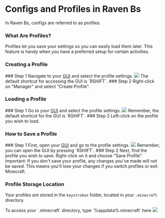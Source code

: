 
# Configs and Profiles in Raven Bs

In Raven Bs, configs are referred to as profiles.

### What Are Profiles?
Profiles let you save your settings so you can easily load them later. This feature is handy when you have a preferred setup for certain activities.

<Cards>
<Card title="Creating a profile" href="#creating-a-profile" icon="✏" />
<Card title="Loading a profile" href="#loading-a-profile" icon="📂" />
<Card title="Saving a profile" href="#how-to-save-a-profile" icon="💾" />
<Card title="Profile storage location" href="#profile-storage-location" icon="📁"/>
</Cards>

### Creating a Profile
<Steps>
### Step 1
Navigate to your <a href="/Modules/Client/GUI">GUI</a> and select the profile settings.
<Image src="/beginner_1.png" width={212} height={116} />
<Callout type="info">The default shortcut for accessing the GUI is `RSHIFT`.</Callout>
### Step 2
Right-click on "Manager" and select "Create Profile".
</Steps>

### Loading a Profile
<Steps>
### Step 1
Go to your <a href="/Modules/Client/GUI">GUI</a> and select the profile settings.
<Image src="/beginner_1.png" width={212} height={116} />
<Callout type="info">Remember, the default shortcut for the GUI is `RSHIFT`.</Callout>
### Step 2
Left-click on the profile you wish to load.
</Steps>

### How to Save a Profile
<Steps>
### Step 1
First, open your <a href="/Modules/Client/GUI">GUI</a> and go to the profile settings.
<Image src="/beginner_1.png" width={212} height={116} />
<Callout type="info">Remember, you can open the GUI by pressing `RSHIFT`.</Callout>
### Step 2
Next, find the profile you wish to save. Right-click on it and choose "Save Profile".
<Callout type="error" emoji="🚫">
Important: If you don't save your profile, any changes you've made will not be saved. This means you'll lose your changes if you switch profiles or exit Minecraft.
</Callout>
</Steps>

### Profile Storage Location
Your profiles are stored in the `keystrokes` folder, located in your `.minecraft` directory.
<div>
  <Callout type="info">
    To access your `.minecraft` directory, type `%appdata%.minecraft` here
    <Image src="/beginner_2.png" width={832} height={86} />
  </Callout>
</div>